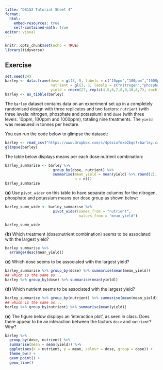```yaml
---
title: "DS152 Tutorial Sheet 4"
format: 
  html:
    embed-resources: true
    self-contained-math: true
editor: visual
---
```



```r
knitr::opts_chunk$set(echo = TRUE)
library(tidyverse)
```

## Exercise 

```r
set.seed(24)
barley <- data.frame(dose = gl(3, 9, labels = c("10ppm","100ppm","1000ppm")),
                     nutrient = gl(3, 3, labels = c("nitrogen","phosphate","potassium")),
                     yield = rnorm(27, rep(c(4,5,6,7,8,9,10,8,7), each = 3), .5))
barley <- as_tibble(barley)
```

The `barley` dataset contains data on an experiment set up in a completely randomised design with three replicates and two factors: `nutrient` (with three levels: nitrogen, phosphate and potassium) and `dose` (with three levels: 10ppm, 100ppm and 1000ppm), totaling nine treatments. The `yield` was measured in tonnes per hectare.

You can run the code below to glimpse the dataset:

```r
barley <- read_csv("https://www.dropbox.com/s/4p6ziofmxe2bqcf/barley.csv?raw=1")
glimpse(barley)
```

The table below displays means per each dose:nutrient combination:

```r
barley_summarise <- barley %>%
                      group_by(dose, nutrient) %>%
                      summarise(mean_yield = mean(yield) %>% round(2),
                                n = n()) 
barley_summarise
```


**(a)** Use `pivot_wider` on this table to have separate columns for the nitrogen, phosphate and potassium means per dose group as shown below:

```r
barley_summ_wide <- barley_summarise %>%
                      pivot_wider(names_from = "nutrient",
                                  values_from = "mean_yield")

barley_summ_wide
```


**(b)** Which treatment (dose:nutrient combination) seems to be associated with the largest yield?

```r
barley_summarise %>% 
  arrange(desc(mean_yield))
```



**(c)** Which dose seems to be associated with the largest yield?

```r
barley_summarise %>% group_by(dose) %>% summarise(mean(mean_yield))
## which is the same as...
barley %>% group_by(dose) %>% summarise(mean(yield))
```

 
**(d)** Which nutrient seems to be associated with the largest yield?

```r
barley_summarise %>% group_by(nutrient) %>% summarise(mean(mean_yield))
## which is the same as...
barley %>% group_by(nutrient) %>% summarise(mean(yield))
```


**(e)** The figure below displays an 'interaction plot', as seen in class. Does there appear to be an interaction between the factors `dose` and `nutrient`? Why?

```r
barley %>%
  group_by(dose, nutrient) %>%
  summarise(mean = mean(yield)) %>%
  ggplot(aes(x = nutrient, y = mean, colour = dose, group = dose)) +
  theme_bw() +
  geom_point() +
  geom_line()
```

